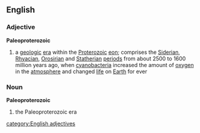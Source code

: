 ==English==
===Adjective===
{{wikipedia}}
'''Paleoproterozoic'''
#{{geology}} a [[geologic]] [[era]] within the [[Proterozoic]] [[eon]]; comprises the [[Siderian]], [[Rhyacian]], [[Orosirian]] and [[Statherian]] [[period]]s from about 2500 to 1600 million years ago, when [[cyanobacteria]] increased the amount of [[oxygen]] in the [[atmosphere]] and changed [[life]] on [[Earth]] for ever
===Noun===
'''Paleoproterozoic'''
#{{geology}} the Paleoproterozoic era
[[category:English adjectives]]